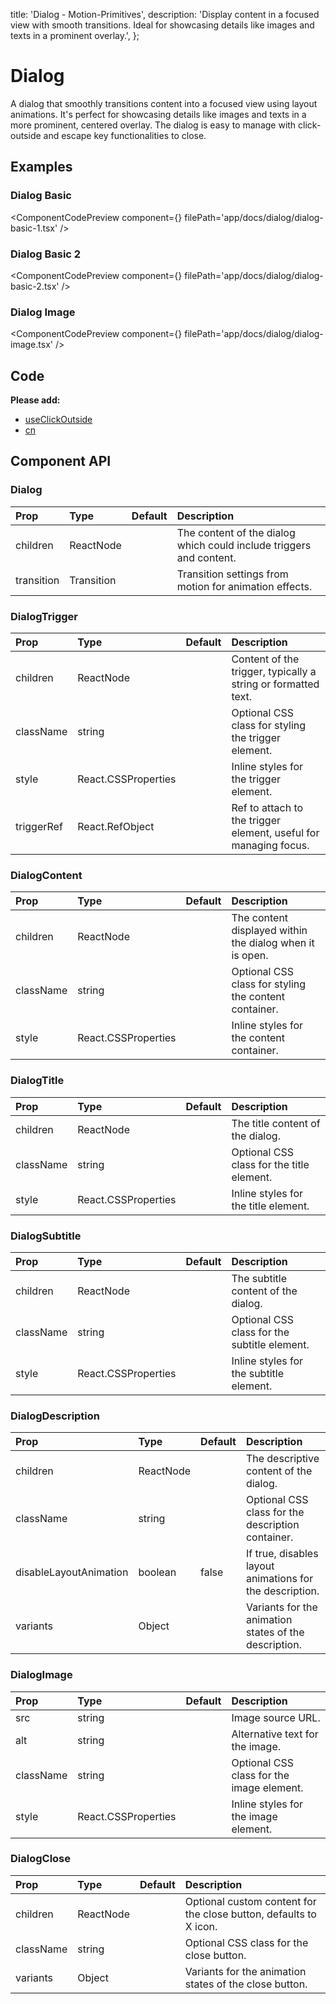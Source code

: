   title: 'Dialog - Motion-Primitives',
  description:
    'Display content in a focused view with smooth transitions. Ideal for showcasing details like images and texts in a prominent overlay.',
};


# Dialog

A dialog that smoothly transitions content into a focused view using layout animations. It's perfect for showcasing details like images and texts in a more prominent, centered overlay. The dialog is easy to manage with click-outside and escape key functionalities to close.

## Examples

### Dialog Basic

<ComponentCodePreview
  component={<DialogBasicOne />}
  filePath='app/docs/dialog/dialog-basic-1.tsx'
/>

### Dialog Basic 2

<ComponentCodePreview
  component={<DialogBasicTwo />}
  filePath='app/docs/dialog/dialog-basic-2.tsx'
/>

### Dialog Image

<ComponentCodePreview
  component={<DialogBasicImage />}
  filePath='app/docs/dialog/dialog-image.tsx'
/>

## Code

<CodeBlock filePath='components/core/dialog.tsx' />

**Please add:**

- [useClickOutside](https://github.com/ibelick/motion-primitives/blob/main/hooks/useClickOutside.tsx)
- [cn](https://github.com/ibelick/motion-primitives/blob/main/lib/utils.ts)

## Component API

### Dialog

| Prop       | Type       | Default | Description                                                         |
| :--------- | :--------- | :------ | :------------------------------------------------------------------ |
| children   | ReactNode  |         | The content of the dialog which could include triggers and content. |
| transition | Transition |         | Transition settings from motion for animation effects.              |

### DialogTrigger

| Prop       | Type                | Default | Description                                                      |
| :--------- | :------------------ | :------ | :--------------------------------------------------------------- |
| children   | ReactNode           |         | Content of the trigger, typically a string or formatted text.    |
| className  | string              |         | Optional CSS class for styling the trigger element.              |
| style      | React.CSSProperties |         | Inline styles for the trigger element.                           |
| triggerRef | React.RefObject     |         | Ref to attach to the trigger element, useful for managing focus. |

### DialogContent

| Prop      | Type                | Default | Description                                              |
| :-------- | :------------------ | :------ | :------------------------------------------------------- |
| children  | ReactNode           |         | The content displayed within the dialog when it is open. |
| className | string              |         | Optional CSS class for styling the content container.    |
| style     | React.CSSProperties |         | Inline styles for the content container.                 |

### DialogTitle

| Prop      | Type                | Default | Description                               |
| :-------- | :------------------ | :------ | :---------------------------------------- |
| children  | ReactNode           |         | The title content of the dialog.          |
| className | string              |         | Optional CSS class for the title element. |
| style     | React.CSSProperties |         | Inline styles for the title element.      |

### DialogSubtitle

| Prop      | Type                | Default | Description                                  |
| :-------- | :------------------ | :------ | :------------------------------------------- |
| children  | ReactNode           |         | The subtitle content of the dialog.          |
| className | string              |         | Optional CSS class for the subtitle element. |
| style     | React.CSSProperties |         | Inline styles for the subtitle element.      |

### DialogDescription

| Prop                   | Type      | Default | Description                                              |
| :--------------------- | :-------- | :------ | :------------------------------------------------------- |
| children               | ReactNode |         | The descriptive content of the dialog.                   |
| className              | string    |         | Optional CSS class for the description container.        |
| disableLayoutAnimation | boolean   | false   | If true, disables layout animations for the description. |
| variants               | Object    |         | Variants for the animation states of the description.    |

### DialogImage

| Prop      | Type                | Default | Description                               |
| :-------- | :------------------ | :------ | :---------------------------------------- |
| src       | string              |         | Image source URL.                         |
| alt       | string              |         | Alternative text for the image.           |
| className | string              |         | Optional CSS class for the image element. |
| style     | React.CSSProperties |         | Inline styles for the image element.      |

### DialogClose

| Prop      | Type      | Default | Description                                                       |
| :-------- | :-------- | :------ | :---------------------------------------------------------------- |
| children  | ReactNode |         | Optional custom content for the close button, defaults to X icon. |
| className | string    |         | Optional CSS class for the close button.                          |
| variants  | Object    |         | Variants for the animation states of the close button.            |
